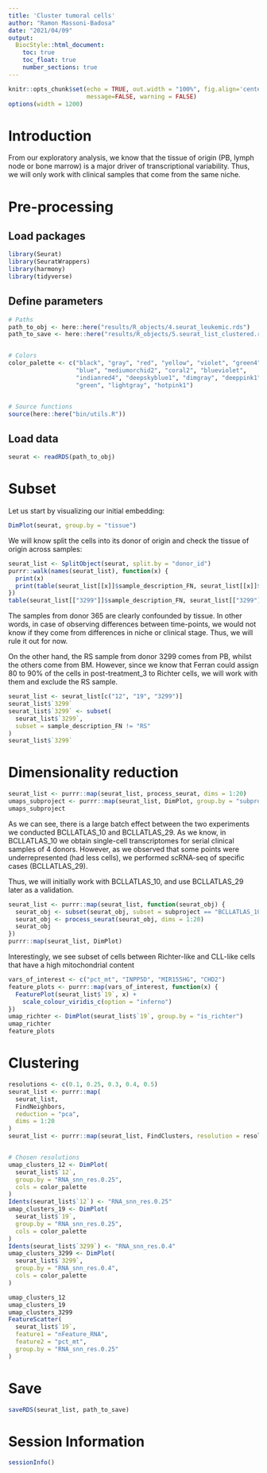 ```yaml
---
title: 'Cluster tumoral cells'
author: "Ramon Massoni-Badosa"
date: "2021/04/09"
output: 
  BiocStyle::html_document:
    toc: true
    toc_float: true
    number_sections: true
---
```


```r
knitr::opts_chunk$set(echo = TRUE, out.width = "100%", fig.align='center', 
                      message=FALSE, warning = FALSE)
options(width = 1200)
```


# Introduction

From our exploratory analysis, we know that the tissue of origin (PB, lymph node or bone marrow) is a major driver of transcriptional variability. Thus, we will only work with clinical samples that come from the same niche.


# Pre-processing

## Load packages

```r
library(Seurat)
library(SeuratWrappers)
library(harmony)
library(tidyverse)
```


## Define parameters

```r
# Paths
path_to_obj <- here::here("results/R_objects/4.seurat_leukemic.rds")
path_to_save <- here::here("results/R_objects/5.seurat_list_clustered.rds")


# Colors
color_palette <- c("black", "gray", "red", "yellow", "violet", "green4",
                   "blue", "mediumorchid2", "coral2", "blueviolet",
                   "indianred4", "deepskyblue1", "dimgray", "deeppink1",
                   "green", "lightgray", "hotpink1")


# Source functions
source(here::here("bin/utils.R"))
```


## Load data

```r
seurat <- readRDS(path_to_obj)
```


# Subset

Let us start by visualizing our initial embedding:

```r
DimPlot(seurat, group.by = "tissue")
```

We will know split the cells into its donor of origin and check the tissue of origin across samples:

```r
seurat_list <- SplitObject(seurat, split.by = "donor_id")
purrr::walk(names(seurat_list), function(x) {
  print(x)
  print(table(seurat_list[[x]]$sample_description_FN, seurat_list[[x]]$tissue))
})
table(seurat_list[["3299"]]$sample_description_FN, seurat_list[["3299"]]$tissue)

```

The samples from donor 365 are clearly confounded by tissue. In other words, in case of observing differences between time-points, we would not know if they come from differences in niche or clinical stage. Thus, we will rule it out for now.

On the other hand, the RS sample from donor 3299 comes from PB, whilst the others come from BM. However, since we know that Ferran could assign 80 to 90% of the cells in post-treatment_3 to Richter cells, we will work with them and exclude the RS sample.

```r
seurat_list <- seurat_list[c("12", "19", "3299")]
seurat_list$`3299`
seurat_list$`3299` <- subset(
  seurat_list$`3299`,
  subset = sample_description_FN != "RS"
)
seurat_list$`3299`
```


# Dimensionality reduction

```r
seurat_list <- purrr::map(seurat_list, process_seurat, dims = 1:20)
umaps_subproject <- purrr::map(seurat_list, DimPlot, group.by = "subproject")
umaps_subproject
```

As we can see, there is a large batch effect between the two experiments we conducted BCLLATLAS_10 and BCLLATLAS_29. As we know, in BCLLATLAS_10 we obtain single-cell transcriptomes for serial clinical samples of 4 donors. However, as we observed that some points were underrepresented (had less cells), we performed scRNA-seq of specific cases (BCLLATLAS_29).

Thus, we will initially work with BCLLATLAS_10, and use BCLLATLAS_29 later as a validation.


```r
seurat_list <- purrr::map(seurat_list, function(seurat_obj) {
  seurat_obj <- subset(seurat_obj, subset = subproject == "BCLLATLAS_10")
  seurat_obj <- process_seurat(seurat_obj, dims = 1:20)
  seurat_obj
})
purrr::map(seurat_list, DimPlot)
```


Interestingly, we see subset of cells between Richter-like and CLL-like  cells that have a high mitochondrial content

```r
vars_of_interest <- c("pct_mt", "INPP5D", "MIR155HG", "CHD2")
feature_plots <- purrr::map(vars_of_interest, function(x) {
  FeaturePlot(seurat_list$`19`, x) +
    scale_colour_viridis_c(option = "inferno")
})
umap_richter <- DimPlot(seurat_list$`19`, group.by = "is_richter")
umap_richter
feature_plots
```


# Clustering

```r
resolutions <- c(0.1, 0.25, 0.3, 0.4, 0.5)
seurat_list <- purrr::map(
  seurat_list,
  FindNeighbors,
  reduction = "pca",
  dims = 1:20
)
seurat_list <- purrr::map(seurat_list, FindClusters, resolution = resolutions)


# Chosen resolutions
umap_clusters_12 <- DimPlot(
  seurat_list$`12`,
  group.by = "RNA_snn_res.0.25",
  cols = color_palette
)
Idents(seurat_list$`12`) <- "RNA_snn_res.0.25"
umap_clusters_19 <- DimPlot(
  seurat_list$`19`,
  group.by = "RNA_snn_res.0.25",
  cols = color_palette
)
Idents(seurat_list$`3299`) <- "RNA_snn_res.0.4"
umap_clusters_3299 <- DimPlot(
  seurat_list$`3299`,
  group.by = "RNA_snn_res.0.4",
  cols = color_palette
)

umap_clusters_12
umap_clusters_19
umap_clusters_3299
FeatureScatter(
  seurat_list$`19`,
  feature1 = "nFeature_RNA",
  feature2 = "pct_mt",
  group.by = "RNA_snn_res.0.25"
)
```


# Save

```r
saveRDS(seurat_list, path_to_save)
```


# Session Information

```r
sessionInfo()
```

